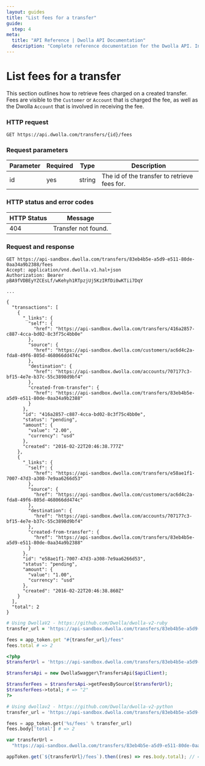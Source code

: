 ```yaml
---
layout: guides
title: "List fees for a transfer"
guide:
  step: 4
meta:
  title: "API Reference | Dwolla API Documentation"
  description: "Complete reference documentation for the Dwolla API. Includes resource descriptions, endpoints and methods, parameters, and request and response examples."
---
```


# List fees for a transfer

This section outlines how to retrieve fees charged on a created transfer. Fees are visible to the `Customer` or `Account` that is charged the fee, as well as the Dwolla `Account` that is involved in receiving the fee.

### HTTP request

`GET https://api.dwolla.com/transfers/{id}/fees`

### Request parameters

| Parameter | Required | Type   | Description                                  |
| --------- | -------- | ------ | -------------------------------------------- |
| id        | yes      | string | The id of the transfer to retrieve fees for. |

### HTTP status and error codes

| HTTP Status | Message             |
| ----------- | ------------------- |
| 404         | Transfer not found. |

### Request and response

```raw
GET https://api-sandbox.dwolla.com/transfers/83eb4b5e-a5d9-e511-80de-0aa34a9b2388/fees
Accept: application/vnd.dwolla.v1.hal+json
Authorization: Bearer pBA9fVDBEyYZCEsLf/wKehyh1RTpzjUj5KzIRfDi0wKTii7DqY

...

{
  "transactions": [
    {
      "_links": {
        "self": {
          "href": "https://api-sandbox.dwolla.com/transfers/416a2857-c887-4cca-bd02-8c3f75c4bb0e"
        },
        "source": {
          "href": "https://api-sandbox.dwolla.com/customers/ac6d4c2a-fda8-49f6-805d-468066dd474c"
        },
        "destination": {
          "href": "https://api-sandbox.dwolla.com/accounts/707177c3-bf15-4e7e-b37c-55c3898d9bf4"
        },
        "created-from-transfer": {
          "href": "https://api-sandbox.dwolla.com/transfers/83eb4b5e-a5d9-e511-80de-0aa34a9b2388"
        }
      },
      "id": "416a2857-c887-4cca-bd02-8c3f75c4bb0e",
      "status": "pending",
      "amount": {
        "value": "2.00",
        "currency": "usd"
      },
      "created": "2016-02-22T20:46:38.777Z"
    },
    {
      "_links": {
        "self": {
          "href": "https://api-sandbox.dwolla.com/transfers/e58ae1f1-7007-47d3-a308-7e9aa6266d53"
        },
        "source": {
          "href": "https://api-sandbox.dwolla.com/customers/ac6d4c2a-fda8-49f6-805d-468066dd474c"
        },
        "destination": {
          "href": "https://api-sandbox.dwolla.com/accounts/707177c3-bf15-4e7e-b37c-55c3898d9bf4"
        },
        "created-from-transfer": {
          "href": "https://api-sandbox.dwolla.com/transfers/83eb4b5e-a5d9-e511-80de-0aa34a9b2388"
        }
      },
      "id": "e58ae1f1-7007-47d3-a308-7e9aa6266d53",
      "status": "pending",
      "amount": {
        "value": "1.00",
        "currency": "usd"
      },
      "created": "2016-02-22T20:46:38.860Z"
    }
  ],
  "total": 2
}
```

```ruby
# Using DwollaV2 - https://github.com/Dwolla/dwolla-v2-ruby
transfer_url = 'https://api-sandbox.dwolla.com/transfers/83eb4b5e-a5d9-e511-80de-0aa34a9b2388'

fees = app_token.get "#{transfer_url}/fees"
fees.total # => 2
```

```php
<?php
$transferUrl = 'https://api-sandbox.dwolla.com/transfers/83eb4b5e-a5d9-e511-80de-0aa34a9b2388';

$transfersApi = new DwollaSwagger\TransfersApi($apiClient);

$transferFees = $transfersApi->getFeesBySource($transferUrl);
$transferFees->total; # => "2"
?>
```

```python
# Using dwollav2 - https://github.com/Dwolla/dwolla-v2-python
transfer_url = 'https://api-sandbox.dwolla.com/transfers/83eb4b5e-a5d9-e511-80de-0aa34a9b2388'

fees = app_token.get('%s/fees' % transfer_url)
fees.body['total'] # => 2
```

```javascript
var transferUrl =
  "https://api-sandbox.dwolla.com/transfers/83eb4b5e-a5d9-e511-80de-0aa34a9b2388";

appToken.get(`${transferUrl}/fees`).then((res) => res.body.total); // => 2
```
